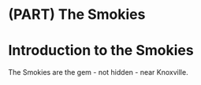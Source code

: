 # (PART) The Smokies {-}

# Introduction to the Smokies

The Smokies are the gem - not hidden - near Knoxville.

